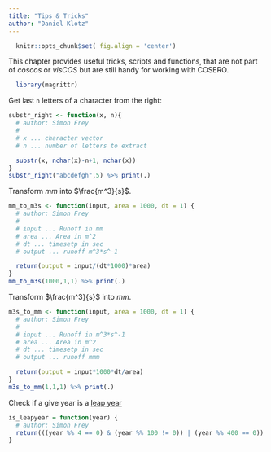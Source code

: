 ```yaml
---
title: "Tips & Tricks"
author: "Daniel Klotz"
---
```


```r
  knitr::opts_chunk$set( fig.align = 'center')
```

This chapter provides useful tricks, scripts and functions, that are not part
of *coscos* or *visCOS* but are still handy for working with COSERO.

```r
  library(magrittr)
```

Get last `n` letters of a character from the right:
```r
substr_right <- function(x, n){
  # author: Simon Frey
  #
  # x ... character vector
  # n ... number of letters to extract

  substr(x, nchar(x)-n+1, nchar(x))
}
substr_right("abcdefgh",5) %>% print(.)
```

Transform $mm$ into $\frac{m^3}{s}$.
```r
mm_to_m3s <- function(input, area = 1000, dt = 1) {
  # author: Simon Frey
  #
  # input ... Runoff in mm
  # area ... Area in m^2
  # dt ... timesetp in sec
  # output ... runoff m^3*s^-1

  return(output = input/(dt*1000)*area)
}
mm_to_m3s(1000,1,1) %>% print(.)
```

Transform  $\frac{m^3}{s}$ into $mm$.
```r
m3s_to_mm <- function(input, area = 1000, dt = 1) {
  # author: Simon Frey
  #
  # input ... Runoff in m^3*s^-1
  # area ... Area in m^2
  # dt ... timesetp in sec
  # output ... runoff mmm

  return(output = input*1000*dt/area)
}
m3s_to_mm(1,1,1) %>% print(.)
```

Check if a give year is a [leap year](http://en.wikipedia.org/wiki/Leap_year)
```r
is_leapyear = function(year) {
  # author: Simon Frey
  return(((year %% 4 == 0) & (year %% 100 != 0)) | (year %% 400 == 0))
}
```
